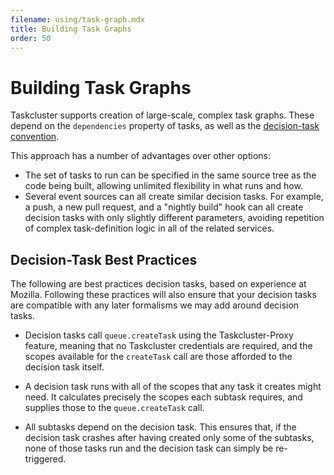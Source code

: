 ```yaml
---
filename: using/task-graph.mdx
title: Building Task Graphs
order: 50
---
```


# Building Task Graphs

Taskcluster supports creation of large-scale, complex task graphs.
These depend on the `dependencies` property of tasks, as well as the [decision-task convention](/docs/manual/design/conventions/decision-task).

This approach has a number of advantages over other options:

 * The set of tasks to run can be specified in the same source tree as the code
   being built, allowing unlimited flexibility in what runs and how.
 * Several event sources can all create similar decision tasks. For example, a
   push, a new pull request, and a "nightly build" hook can all create decision
   tasks with only slightly different parameters, avoiding repetition of complex
   task-definition logic in all of the related services.

## Decision-Task Best Practices

The following are best practices decision tasks, based on experience at Mozilla.
Following these practices will also ensure that your decision tasks are compatible with any later formalisms we may add around decision tasks.

 * Decision tasks call `queue.createTask` using the Taskcluster-Proxy feature,
   meaning that no Taskcluster credentials are required, and the scopes
   available for the `createTask` call are those afforded to the decision task
   itself.

 * A decision task runs with all of the scopes that any task it creates might
   need. It calculates precisely the scopes each subtask requires, and supplies
   those to the `queue.createTask` call.

 * All subtasks depend on the decision task. This ensures that, if the decision
   task crashes after having created only some of the subtasks, none of those
   tasks run and the decision task can simply be re-triggered.
